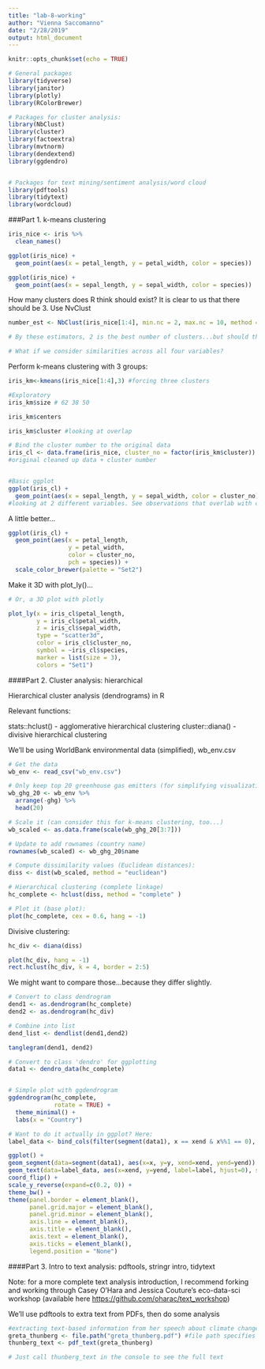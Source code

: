 ```yaml
---
title: "lab-8-working"
author: "Vienna Saccomanno"
date: "2/28/2019"
output: html_document
---
```


```r
knitr::opts_chunk$set(echo = TRUE)
```

```r
# General packages
library(tidyverse)
library(janitor)
library(plotly)
library(RColorBrewer)

# Packages for cluster analysis:
library(NbClust)
library(cluster)
library(factoextra)
library(mvtnorm)
library(dendextend)
library(ggdendro)


# Packages for text mining/sentiment analysis/word cloud
library(pdftools)
library(tidytext)
library(wordcloud)
```

###Part 1. k-means clustering

```r
iris_nice <- iris %>% 
  clean_names()

ggplot(iris_nice) +
  geom_point(aes(x = petal_length, y = petal_width, color = species))

ggplot(iris_nice) +
  geom_point(aes(x = sepal_length, y = sepal_width, color = species))

```

How many clusters does R think should exist? It is clear to us that there should be 3. Use NvClust

```r

number_est <- NbClust(iris_nice[1:4], min.nc = 2, max.nc = 10, method = "kmeans")

# By these estimators, 2 is the best number of clusters...but should that change our mind? Maybe...

# What if we consider similarities across all four variables? 

```

Perform k-means clustering with 3 groups:

```r
iris_km<-kmeans(iris_nice[1:4],3) #forcing three clusters

#Exploratory
iris_km$size # 62 38 50

iris_km$centers

iris_km$cluster #looking at overlap

# Bind the cluster number to the original data
iris_cl <- data.frame(iris_nice, cluster_no = factor(iris_km$cluster)) #make it a factor
#original cleaned up data + cluster number


#Basic ggplot
ggplot(iris_cl) +
  geom_point(aes(x = sepal_length, y = sepal_width, color = cluster_no))
#looking at 2 different variables. See observations that overlab with clusters

```


A little better...
```r

ggplot(iris_cl) +
  geom_point(aes(x = petal_length, 
                 y = petal_width, 
                 color = cluster_no, 
                 pch = species)) +
  scale_color_brewer(palette = "Set2")

```

Make it 3D with plot_ly()...
```r
# Or, a 3D plot with plotly

plot_ly(x = iris_cl$petal_length, 
        y = iris_cl$petal_width, 
        z = iris_cl$sepal_width, 
        type = "scatter3d", 
        color = iris_cl$cluster_no, 
        symbol = ~iris_cl$species,
        marker = list(size = 3),
        colors = "Set1")
```

####Part 2. Cluster analysis: hierarchical

Hierarchical cluster analysis (dendrograms) in R

Relevant functions:

stats::hclust() - agglomerative hierarchical clustering
cluster::diana() - divisive hierarchical clustering

We'll be using WorldBank environmental data (simplified), wb_env.csv
```r

# Get the data
wb_env <- read_csv("wb_env.csv")

# Only keep top 20 greenhouse gas emitters (for simplifying visualization here...)
wb_ghg_20 <- wb_env %>% 
  arrange(-ghg) %>% 
  head(20)

# Scale it (can consider this for k-means clustering, too...)
wb_scaled <- as.data.frame(scale(wb_ghg_20[3:7]))

# Update to add rownames (country name)
rownames(wb_scaled) <- wb_ghg_20$name

# Compute dissimilarity values (Euclidean distances):
diss <- dist(wb_scaled, method = "euclidean")

# Hierarchical clustering (complete linkage)
hc_complete <- hclust(diss, method = "complete" )

# Plot it (base plot):
plot(hc_complete, cex = 0.6, hang = -1)

```

Divisive clustering:
```r
hc_div <- diana(diss)

plot(hc_div, hang = -1)
rect.hclust(hc_div, k = 4, border = 2:5)
```

We might want to compare those...because they differ slightly.
```r

# Convert to class dendrogram
dend1 <- as.dendrogram(hc_complete)
dend2 <- as.dendrogram(hc_div)

# Combine into list
dend_list <- dendlist(dend1,dend2)

tanglegram(dend1, dend2)

# Convert to class 'dendro' for ggplotting
data1 <- dendro_data(hc_complete)


# Simple plot with ggdendrogram
ggdendrogram(hc_complete, 
             rotate = TRUE) +
  theme_minimal() +
  labs(x = "Country")

# Want to do it actually in ggplot? Here: 
label_data <- bind_cols(filter(segment(data1), x == xend & x%%1 == 0), label(data1))

ggplot() + 
geom_segment(data=segment(data1), aes(x=x, y=y, xend=xend, yend=yend)) +
geom_text(data=label_data, aes(x=xend, y=yend, label=label, hjust=0), size=2) +
coord_flip() + 
scale_y_reverse(expand=c(0.2, 0)) +
theme_bw() +
theme(panel.border = element_blank(),
      panel.grid.major = element_blank(), 
      panel.grid.minor = element_blank(),
      axis.line = element_blank(),
      axis.title = element_blank(),
      axis.text = element_blank(),
      axis.ticks = element_blank(),
      legend.position = "None") 

```

####Part 3. Intro to text analysis: pdftools, stringr intro, tidytext

Note: for a more complete text analysis introduction, I recommend forking and working through Casey O'Hara and Jessica Couture's eco-data-sci workshop (available here  <https://github.com/oharac/text_workshop>)

We'll use pdftools to extra text from PDFs, then do some analysis
```r

#extracting text-based information from her speech about climate change
greta_thunberg <- file.path("greta_thunberg.pdf") #file path specifies a path for the pdf text function
thunberg_text <- pdf_text(greta_thunberg)

# Just call thunberg_text in the console to see the full text

```


